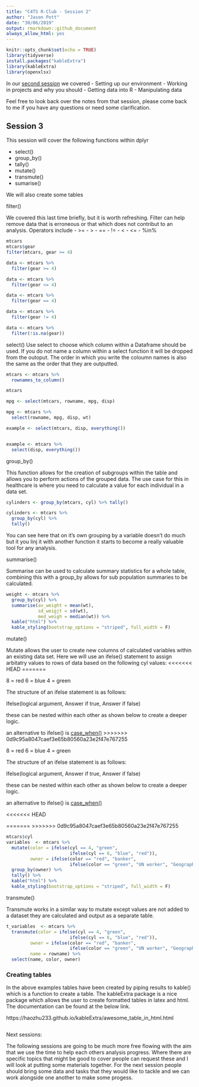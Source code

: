 ```yaml
---
title: "C4TS R-Club - Session 2"
author: "Jason Pott"
date: "30/06/2019"
output: rmarkdown::github_document
always_allow_html: yes
---
```


```r
knitr::opts_chunk$set(echo = TRUE)
library(tidyverse)
install.packages("kableExtra")
library(kableExtra)
library(openxlsx)
```



In our [second session](https://github.com/jasonpott/r4ds/blob/master/02.%20Session%202/session_2.md) we covered - Setting up our environment
- Working in projects and why you should
- Getting data into R
- Manipulating data




Feel free to look back over the notes from that session, please come back to me if you have any questions or need some clarification.


## Session 3

This session will cover the following functions within dplyr

- select()  
- group_by()  
- tally()  
- mutate()  
- transmute() 
- sumarise()

We will also create some tables



filter()

We covered this last time briefly, but it is worth refreshing. Filter can help remove data that is erroneous or that which does not contribut to an analysis. Operators include
- >=
- >
- ==
- !=
- <
- <=
- %in%

```r
mtcars
mtcars$gear
filter(mtcars, gear >= 4)

data <- mtcars %>% 
  filter(gear >= 4)

data <- mtcars %>% 
  filter(gear <= 4)

data <- mtcars %>% 
  filter(gear == 4)

data <- mtcars %>% 
  filter(gear != 4)

data <- mtcars %>% 
  filter(!is.na(gear))

```


select()
Use select to choose which column within a Dataframe should be used. If you do not name a column within a select function it will be dropped from the outoput. The order in which you write the coloumn names is also the same as the order that they are outputted.

```r
mtcars <- mtcars %>% 
  rownames_to_column()

mtcars

mpg <- select(mtcars, rowname, mpg, disp)

mpg <- mtcars %>% 
  select(rowname, mpg, disp, wt)

example <- select(mtcars, disp, everything())


example <- mtcars %>% 
  select(disp, everything())

```


group_by()

This function allows for the creation of subgroups within the table and allows you to perform actions of the grouped data. The use case for this in healthcare is where you need to calculate a value for each individual in a data set. 

```r
cylinders <- group_by(mtcars, cyl) %>% tally()

cylinders <- mtcars %>% 
  group_by(cyl) %>% 
  tally()

```

You can see here that on it's own grouping by a variable doesn't do much but it you linj it with another function it starts to become a really valuable tool for any analysis.


summarise()

Summarise can be used to calculate summary statistics for a whole table, combining this with a group_by allows for sub population summaries to be calculated.

```r
weight <- mtcars %>% 
  group_by(cyl) %>% 
  summarise(av_weight = mean(wt),
            sd_weigjt = sd(wt),
            med_weigh = median(wt)) %>% 
  kable("html") %>%
  kable_styling(bootstrap_options = "striped", full_width = F)
```

mutate()

Mutate allows the user to create new columns of calculated variables within an existing data set. Here we will use an ifelse() statement to assign arbitatry values to rows of data based on the following cyl values:
<<<<<<< HEAD
=======

8 = red
6 = blue
4 = green

The structure of an ifelse statement is as follows:

Ifelse(logical argument,  Answer if true, Answer if false)

these can be nested within each other as shown below to create a deeper logic.

an alternative to ifelse() is [case_when()](https://dplyr.tidyverse.org/reference/case_when.html)
>>>>>>> 0d9c95a8047caef3e65b80560a23e2f47e767255

8 = red
6 = blue
4 = green

The structure of an ifelse statement is as follows:

Ifelse(logical argument,  Answer if true, Answer if false)

these can be nested within each other as shown below to create a deeper logic.

an alternative to ifelse() is [case_when()](https://dplyr.tidyverse.org/reference/case_when.html)



<<<<<<< HEAD

=======
>>>>>>> 0d9c95a8047caef3e65b80560a23e2f47e767255
```r
mtcars$cyl
variables  <- mtcars %>% 
  mutate(color = ifelse(cyl == 4, "green",
                        ifelse(cyl == 6, "blue", "red")),
         owner = ifelse(color == "red", "banker", 
                        ifelse(color == "green", "UN worker", "Geographer"))) %>% 
  group_by(owner) %>% 
  tally() %>% 
  kable("html") %>%
  kable_styling(bootstrap_options = "striped", full_width = F)
```


transmute()

Transmute works in a similar way to mutate except values are not added to a dataset they are calculated and output as a separate table.

```r
t_variables  <- mtcars %>% 
  transmute(color = ifelse(cyl == 4, "green",
                        ifelse(cyl == 6, "blue", "red")),
         owner = ifelse(color == "red", "banker", 
                        ifelse(color == "green", "UN worker", "Geographer")),
         name = rowname) %>% 
  select(name, color, owner)
```


### Creating tables

In the above examples tables have been created by piping results to kable() which is a function to create a table. The kableExtra package is a nice package which allows the user to create formatted tables in latex and html. The documentation can be found at the below link.

https://haozhu233.github.io/kableExtra/awesome_table_in_html.html



```r

```

Next sessions:

The following sessions are going to be much more free flowing with the aim that we use the time to help each others analysis progress. Where there are specific topics that might be good to cover people can request these and I will look at putting some materials together. For the next session people should bring some data and tasks that they would like to tackle and we can work alongside one another to make some progess.